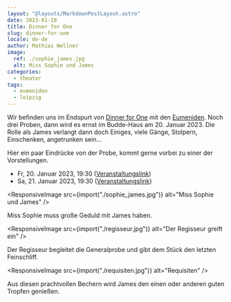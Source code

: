 ```yaml
---
layout: "@layouts/MarkdownPostLayout.astro"
date: 2023-01-10
title: Dinner for One
slug: dinner-for-one
locale: de-de
author: Mathias Wellner
image:
  ref: ./sophie_james.jpg
  alt: Miss Sophie und James
categories:
  - theater
tags:
  - eumeniden
  - leipzig
---
```



Wir befinden uns im Endspurt von [Dinner for One](http://theatereumeniden.de/events/event-theater-dinner-for-one-2023-01-20/) mit den [Eumeniden](http://theatereumeniden.de). Noch drei Proben, dann wird es ernst im Budde-Haus am 20. Januar 2023. Die Rolle als James verlangt dann doch Einiges, viele Gänge, Stolpern, Einschenken, angetrunken sein...

Hier ein paar Eindrücke von der Probe, kommt gerne vorbei zu einer der Vorstellungen.

- Fr, 20. Januar 2023, 19:30 ([Veranstaltungslink](https://www.budde-haus.de/veranstaltungen/theater-cafe-19/))
- Sa, 21. Januar 2023, 19:30 ([Veranstaltungslink](https://www.budde-haus.de/veranstaltungen/theater-cafe-20/))

<ResponsiveImage
  src={import("./sophie_james.jpg")}
  alt="Miss Sophie und James"
/>

Miss Sophie muss große Geduld mit James haben.

<ResponsiveImage
  src={import("./regisseur.jpg")}
  alt="Der Regisseur greift ein"
/>

Der Regisseur begleitet die Generalprobe und gibt dem Stück den letzten Feinschliff.

<ResponsiveImage src={import("./requisiten.jpg")} alt="Requisiten" />

Aus diesen prachtvollen Bechern wird James den einen oder anderen guten Tropfen genießen.
